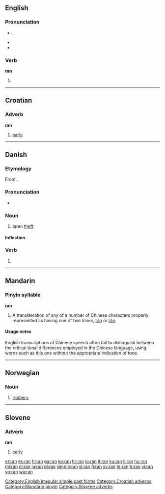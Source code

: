 {{also|rán|rǎn|ràn|RAN}}
==English==

{{rank|peace|glad|hair|571|ran|important|mine|wild}}

===Pronunciation===
* {{IPA|/ɹæn/}}, {{SAMPA|/r\{n/}}
* {{audio|en-us-ran.ogg|Audio (US)}}
* {{rhymes|æn}}

===Verb===
'''ran'''

# {{simple past of|run}}

[[Category:English irregular simple past forms]]

----

==Croatian==

===Adverb===
'''ran'''

# [[early]]

[[Category:Croatian adverbs]]

----

==Danish==

===Etymology===
From {{etyl|non|da}} {{term|rán|lang=non}}.

===Pronunciation===
* {{IPA|/raːn/|[ʁɑːˀn]|lang=da}}

===Noun===
{{da-noun|et}}

# open [[theft]]

====Inflection====
{{da-noun-infl|et}}

===Verb===
{{infl|da|verb form}}

# {{form of|imperative|rane|lang=Danish}}

----

==Mandarin==

===Pinyin syllable===
'''ran'''

# A transliteration of any of a number of Chinese characters properly represented as having one of two tones, [[rán]] or [[rǎn]].

====Usage notes====
English transcriptions of Chinese speech often fail to distinguish between the critical tonal differences employed in the Chinese language, using words such as this one without the appropriate indication of tone.

[[Category:Mandarin pinyin]]

----

==Norwegian==

===Noun===
{{no-noun-n1}}

# [[robbery]]

----

==Slovene==

===Adverb===
'''ran'''

# [[early]]

[[Category:Slovene adverbs]]

[[et:ran]]
[[es:ran]]
[[fr:ran]]
[[ga:ran]]
[[ko:ran]]
[[hr:ran]]
[[io:ran]]
[[it:ran]]
[[ku:ran]]
[[li:ran]]
[[hu:ran]]
[[ml:ran]]
[[nl:ran]]
[[ja:ran]]
[[pl:ran]]
[[simple:ran]]
[[sl:ran]]
[[fi:ran]]
[[sv:ran]]
[[te:ran]]
[[tr:ran]]
[[vi:ran]]
[[vo:ran]]
[[wa:ran]]